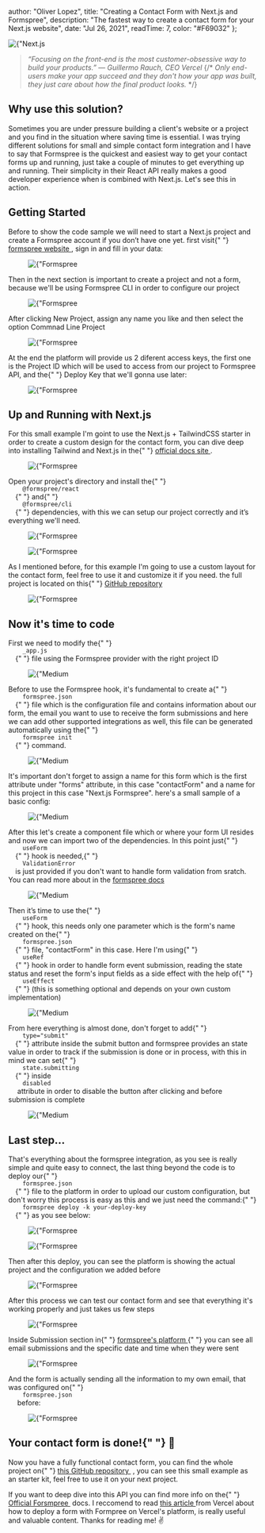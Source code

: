 
  author: "Oliver Lopez",
  title: "Creating a Contact Form with Next.js and Formspree",
  description:
    "The fastest way to create a contact form for your Next.js website",
  date: "Jul 26, 2021",
  readTime: 7,
  color: "#F69032"
};


<div>
  <Image
    priority
    src={
      "/static/images/blog_img/nextjs-and-formspree/next_formspree_banner.svg"
    }
    alt={"Next.js and Formspree"}
    layout="responsive"
    width={500}
    height={150}
  />
</div>

<blockquote className="base-text break-words text-md text-left leading-relaxed">
  <i>
    “Focusing on the front-end is the most customer-obsessive way to build your
    products.” — <span>Guillermo Rauch, CEO Vercel</span>
  </i>
  {/* <i>
    Only end-users make your app succeed and they don't how your app was built,
    they just care about how the final product looks.
  </i> */}
</blockquote>

<h2 className="mt-6 text-2xl font-bold">Why use this solution?</h2>

<p className="basic-text break-words text-md text-left leading-relaxed text-gray-700 dark:text-white">
  Sometimes you are under pressure building a client's website or a project and
  you find in the situation where saving time is essential. I was trying
  different solutions for small and simple contact form integration and I have
  to say that Formspree is the quickest and easiest way to get your contact
  forms up and running, just take a couple of minutes to get everything up and
  running. Their simplicity in their React API really makes a good developer
  experience when is combined with Next.js. Let's see this in action.
</p>

<h2 className="mt-6 text-2xl font-bold">Getting Started</h2>

<p className="basic-text break-words text-md text-left leading-relaxed text-gray-700 dark:text-white">
  Before to show the code sample we will need to start a Next.js project and
  create a Formspree account if you don’t have one yet. first visit{" "}
  <a
    className="text-blue-500 dark:text-blue-300"
    href="https://formspree.io/login"
  >
    formspree website
  </a>
  , sign in and fill in your data:
</p>

<figure className="md:px-5 md:mt-4 md:mb-5">
  <Image
    className="rounded-lg"
    src={"/static/images/blog_img/nextjs-and-formspree/platform_1.png"}
    alt={"Formspree sign up"}
    layout="responsive"
    width={700}
    height={375}
  />
</figure>

<p className="basic-text break-words text-md text-left leading-relaxed text-gray-700 dark:text-white">
  Then in the next section is important to create a project and not a form,
  because we'll be using Formspree CLI in order to configure our project
</p>

<figure className="md:px-5 md:mt-4 md:mb-5">
  <Image
    className="rounded-lg"
    src={"/static/images/blog_img/nextjs-and-formspree/platform_2.png"}
    alt={"Formspree create a project"}
    layout="responsive"
    width={700}
    height={375}
  />
</figure>

<p className="basic-text break-words text-md text-left leading-relaxed text-gray-700 dark:text-white">
  After clicking New Project, assign any name you like and then select the
  option <span className="font-bold">Commnad Line Project</span>
</p>

<figure className="md:px-5 md:mt-4 md:mb-5">
  <Image
    className="rounded-lg"
    src={"/static/images/blog_img/nextjs-and-formspree/platform_3.png"}
    alt={"Formspree sign up"}
    layout="responsive"
    width={400}
    height={450}
  />
</figure>

<p className="basic-text break-words text-md text-left leading-relaxed text-gray-700 dark:text-white">
  At the end the platform will provide us 2 diferent access keys, the first one
  is the <span className="font-bold">Project ID</span> which will be used to
  access from our project to Formspree API, and the{" "}
  <span className="font-bold">Deploy Key</span> that we'll gonna use later:
</p>

<figure className="md:px-5 md:mt-4 mb-5">
  <Image
    className="rounded-lg"
    src={"/static/images/blog_img/nextjs-and-formspree/platform_4.png"}
    alt={"Formspree sign up"}
    layout="responsive"
    width={900}
    height={210}
  />
</figure>

<h2 className="mt-6 text-2xl font-bold">Up and Running with Next.js</h2>

<p className="basic-text break-words text-md text-left leading-relaxed text-gray-700 dark:text-white">
  For this small example I'm goint to use the Next.js + TailwindCSS starter in
  order to create a custom design for the contact form, you can dive deep into
  installing Tailwind and Next.js in the{" "}
  <a
    className="text-blue-500 dark:text-blue-300"
    href="https://tailwindcss.com/docs/guides/nextjs"
  >
    official docs site
  </a>
  .
</p>

<figure className="md:px-5 md:mt-4 md:mb-5">
  <Image
    className="rounded-lg"
    src={"/static/images/blog_img/nextjs-and-formspree/cli_1.png"}
    alt={"Formspree sign up"}
    layout="responsive"
    width={900}
    height={110}
  />
</figure>

<p className="basic-text break-words text-md text-left leading-relaxed text-gray-700 dark:text-white">
  Open your project's directory and install the{" "}
  <code className="dark:text-black bg-gray-300 rounded-lg font-semibold px-2 py-1">
    @formspree/react
  </code>{" "}
  and{" "}
  <code className="dark:text-black bg-gray-300 rounded-lg font-semibold px-2 py-1">
    @formspree/cli
  </code>{" "}
  dependencies, with this we can setup our project correctly and it’s everything
  we'll need.
</p>

<figure className="md:px-5 md:mt-4 md:mb-5">
  <Image
    className="rounded-lg"
    src={"/static/images/blog_img/nextjs-and-formspree/cli_4.png"}
    alt={"Formspree sign up"}
    layout="responsive"
    width={900}
    height={100}
  />
</figure>

<figure className="md:px-5 mt-4 md:mb-5">
  <Image
    className="rounded-lg"
    src={"/static/images/blog_img/nextjs-and-formspree/cli_5.png"}
    alt={"Formspree sign up"}
    layout="responsive"
    width={900}
    height={100}
  />
</figure>

<p className="basic-text break-words text-md text-left leading-relaxed text-gray-700 dark:text-white">
  As I mentioned before, for this example I'm going to use a custom layout for
  the contact form, feel free to use it and customize it if you need. the full
  project is located on this{" "}
  <a
    className="text-blue-500 dark:text-blue-300"
    href="https://github.com/oliverloops/Next-Formspree"
  >
    GitHub repository
  </a>
</p>

<figure className="md:px-5 mt-4 md:mb-5">
  <Image
    className="rounded-lg"
    src={"/static/images/blog_img/nextjs-and-formspree/form_layout.png"}
    alt={"Formspree sign up"}
    layout="responsive"
    width={900}
    height={900}
  />
</figure>

<h2 className="mt-6 text-2xl font-bold">Now it's time to code</h2>

<p className="basic-text break-words text-md text-left leading-relaxed text-gray-700 dark:text-white">
  First we need to modify the{" "}
  <code className="dark:text-black bg-gray-300 rounded-lg font-semibold px-2 py-1">
    _app.js
  </code>{" "}
  file using the Formspree provider with the right project ID
</p>

<figure className="md:px-5 md:mt-4 md:mb-5">
  <Image
    className="rounded-lg"
    src={"/static/images/blog_img/nextjs-and-formspree/code_1.png"}
    alt={"Medium Skeleton"}
    layout="responsive"
    width={650}
    height={400}
  />
</figure>

<p className="basic-text break-words text-md text-left leading-relaxed text-gray-700 dark:text-white">
  Before to use the Formspree hook, it's fundamental to create a{" "}
  <code className="dark:text-black bg-gray-300 rounded-lg font-semibold px-2 py-1">
    formspree.json
  </code>{" "}
  file which is the configuration file and contains information about our form,
  the email you want to use to receive the form submissions and here we can add
  other supported integrations as well, this file can be generated automatically
  using the{" "}
  <code className="dark:text-black bg-gray-300 rounded-lg px-2 py-1">
    formspree init
  </code>{" "}
  command.
</p>

<figure className="md:px-5 md:mt-4 md:mb-5">
  <Image
    className="rounded-lg"
    src={"/static/images/blog_img/nextjs-and-formspree/cli_6.png"}
    alt={"Medium Skeleton"}
    layout="responsive"
    width={900}
    height={100}
  />
</figure>

<p className="basic-text break-words text-md text-left leading-relaxed text-gray-700 dark:text-white">
  It's important don't forget to assign a name for this form which is the first
  attribute under "forms" attribute, in this case "contactForm" and a name for
  this project in this case "Next.js Formspree". here's a small sample of a
  basic config:
</p>

<figure className="md:px-5 mt-4 md:mb-5">
  <Image
    className="rounded-lg"
    src={"/static/images/blog_img/nextjs-and-formspree/code_2.png"}
    alt={"Medium Skeleton"}
    layout="responsive"
    width={650}
    height={400}
  />
</figure>

<p className="basic-text break-words text-md text-left leading-relaxed text-gray-700 dark:text-white">
  After this let's create a component file which or where your form UI resides
  and now we can import two of the dependencies. In this point just{" "}
  <code className="dark:text-black bg-gray-300 rounded-lg px-2 py-1">
    useForm
  </code>{" "}
  hook is needed,{" "}
  <code className="dark:text-black bg-gray-300 rounded-lg px-2 py-1">
    ValidationError
  </code>
  is just provided if you don't want to handle form validation from sratch. You can
  read more about in the <a
    className="text-blue-500 dark:text-blue-300"
    href="https://help.formspree.io/hc/en-us/articles/360055613373-The-Formspree-React-library#validation"
  >
    formspree docs
  </a>
</p>

<figure className="md:px-5 md:mt-4 md:mb-5">
  <Image
    className="rounded-lg"
    src={"/static/images/blog_img/nextjs-and-formspree/code_3.png"}
    alt={"Medium Skeleton"}
    layout="responsive"
    width={700}
    height={270}
  />
</figure>

<p className="basic-text break-words text-md text-left leading-relaxed text-gray-700 dark:text-white">
  Then it’s time to use the{" "}
  <code className="dark:text-black bg-gray-300 rounded-lg px-2 py-1">
    useForm
  </code>{" "}
  hook, this needs only one parameter which is the form's name created on the{" "}
  <code className="dark:text-black bg-gray-300 rounded-lg font-semibold px-2 py-1">
    formspree.json
  </code>{" "}
  file, "contactForm" in this case. Here I'm using{" "}
  <code className="dark:text-black bg-gray-300 rounded-lg px-2 py-1">
    useRef
  </code>{" "}
  hook in order to handle form event submission, reading the state status and
  reset the form's input fields as a side effect with the help of{" "}
  <code className="dark:text-black bg-gray-300 rounded-lg px-2 py-1">
    useEffect
  </code>{" "}
  (this is something optional and depends on your own custom implementation)
</p>

<figure className="md:px-5 md:mt-4 md:mb-5">
  <Image
    className="rounded-lg"
    src={"/static/images/blog_img/nextjs-and-formspree/code_4.png"}
    alt={"Medium Skeleton"}
    layout="responsive"
    width={700}
    height={500}
  />
</figure>

<p className="basic-text break-words text-md text-left leading-relaxed text-gray-700 dark:text-white">
  From here everything is almost done, don't forget to add{" "}
  <code className="dark:text-black bg-gray-300 rounded-lg px-2 py-1">
    type="submit"
  </code>{" "}
  attribute inside the submit button and formspree provides an state value in
  order to track if the submission is done or in process, with this in mind we
  can set{" "}
  <code className="dark:text-black bg-gray-300 rounded-lg px-2 py-1">
    state.submitting
  </code>{" "}
  inside
  <code className="dark:text-black bg-gray-300 rounded-lg px-2 py-1">
    disabled
  </code> attribute in order to disable the button after clicking and before submission
  is complete
</p>

<figure className="md:px-5 md:mt-4 mb-5">
  <Image
    className="rounded-lg"
    src={"/static/images/blog_img/nextjs-and-formspree/code_5.png"}
    alt={"Medium Skeleton"}
    layout="responsive"
    width={700}
    height={285}
  />
</figure>

<h2 className="mt-6 text-2xl font-bold">Last step...</h2>

<p className="basic-text break-words text-md text-left leading-relaxed text-gray-700 dark:text-white">
  That's everything about the formspree integration, as you see is really simple
  and quite easy to connect, the last thing beyond the code is to deploy our{" "}
  <code className="dark:text-black bg-gray-300 font-semibold rounded-lg px-2 py-1">
    formspree.json
  </code>{" "}
  file to the platform in order to upload our custom configuration, but don't
  worry this process is easy as this and we just need the command:{" "}
  <code className="dark:text-black bg-gray-300 rounded-lg px-2 py-1">
    formspree deploy -k your-deploy-key
  </code>{" "}
  as you see below:
</p>

<figure className="md:px-5 md:mt-4 md:mb-5">
  <Image
    className="rounded-lg"
    src={"/static/images/blog_img/nextjs-and-formspree/cli_2.png"}
    alt={"Formspree sign up"}
    layout="responsive"
    width={900}
    height={100}
  />
</figure>

<figure className="md:px-5 mt-4 md:mb-5">
  <Image
    className="rounded-lg"
    src={"/static/images/blog_img/nextjs-and-formspree/cli_3.png"}
    alt={"Formspree sign up"}
    layout="responsive"
    width={900}
    height={180}
  />
</figure>

<p className="basic-text break-words text-md text-left leading-relaxed text-gray-700 dark:text-white">
  Then after this deploy, you can see the platform is showing the actual project
  and the configuration we added before
</p>

<figure className="md:px-5 md:mt-4 md:mb-5">
  <Image
    className="rounded-lg"
    src={"/static/images/blog_img/nextjs-and-formspree/platform_5.png"}
    alt={"Formspree sign up"}
    layout="responsive"
    width={900}
    height={150}
  />
</figure>

<p className="basic-text break-words text-md text-left leading-relaxed text-gray-700 dark:text-white">
  After this process we can test our contact form and see that everything it's
  working properly and just takes us few steps
</p>

<figure className="md:px-5 md:mt-4 md:mb-5">
  <Image
    className="rounded-lg"
    src={"/static/images/blog_img/nextjs-and-formspree/form_example.gif"}
    alt={"Formspree sign up"}
    layout="responsive"
    width={900}
    height={900}
  />
</figure>

<p className="basic-text break-words text-md text-left leading-relaxed text-gray-700 dark:text-white">
  Inside Submission section in{" "}
  <a className="text-blue-500 dark:text-blue-300" href="https://forsmpree.io">
    formspree's platform
  </a>{" "}
  you can see all email submissions and the specific date and time when they
  were sent
</p>

<figure className="md:px-5 md:mt-4 md:mb-5">
  <Image
    className="rounded-lg"
    src={"/static/images/blog_img/nextjs-and-formspree/platform_6.png"}
    alt={"Formspree sign up"}
    layout="responsive"
    width={900}
    height={300}
  />
</figure>

<p className="basic-text break-words text-md text-left leading-relaxed text-gray-700 dark:text-white">
  And the form is actually sending all the information to my own email, that was
  configured on{" "}
  <code className="dark:text-black bg-gray-300 font-semibold rounded-lg px-2 py-1">
    formspree.json
  </code>
  &nbsp;before:
</p>

<figure className="md:px-5 md:mt-4 md:mb-5">
  <Image
    className="rounded-lg"
    src={"/static/images/blog_img/nextjs-and-formspree/email-submision.png"}
    alt={"Formspree sign up"}
    layout="responsive"
    width={900}
    height={600}
  />
</figure>

<h2 className="mt-6 text-2xl font-bold">
  Your contact form is done!{" "}
  <span role="img" aria-label="party">
    🎉
  </span>
</h2>

<p className="basic-text break-words text-md text-left leading-relaxed text-gray-700 dark:text-white">
  Now you have a fully functional contact form, you can find the whole project
  on{" "}
  <a
    className="text-blue-500 dark:text-blue-300"
    href="https://github.com/oliverloops/Next-Formspree"
  >
    this GitHub repository
  </a>
  &nbsp;, you can see this small example as an starter kit, feel free to use it on
  your next project.
</p>

<p className="basic-text break-words text-md text-left leading-relaxed text-gray-700 dark:text-white mt-4">
  If you want to deep dive into this API you can find more info on the{" "}
  <a
    className="text-blue-500 dark:text-blue-300"
    href="https://help.formspree.io/hc/en-us"
  >
    Official Forsmpree
  </a>
  &nbsp;docs. I reccomend to read <a
    className="text-blue-500 dark:text-blue-300"
    href="https://vercel.com/guides/deploying-react-forms-using-formspree-with-vercel"
  >
    this article
  </a> from Vercel about how to deploy a form with Formpree on Vercel's platform,
  is really useful and valuable content. Thanks for reading me! <span
    role="img"
    aria-label="victory hand"
  >
    ✌️
  </span>
</p>
